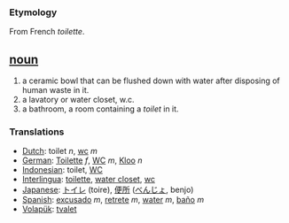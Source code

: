 === Etymology ===
From French ''toilette''.

== [[noun]] ==
#a ceramic bowl that can be flushed down with water after disposing of human waste in it.
#a lavatory or water closet, w.c.
#a bathroom, a room containing a ''toilet'' in it.

=== Translations ===
*[[Dutch]]: toilet ''n'', [[wc]] ''m''
*[[German]]: [[Toilette]] ''f'', [[WC]] ''m'', [[Kloo]] ''n''
*[[Indonesian]]: toilet, [[WC]]
*[[Interlingua]]: [[toilette]], [[water closet]], [[wc]]
*[[Japanese]]: [[トイレ]] (toire), [[便所]] ([[べんじょ]], benjo)
*[[Spanish]]: [[excusado]] ''m'', [[retrete]] ''m'', [[water]] ''m'', [[baño]] ''m''
*[[Volapük]]: [[tvalet]]